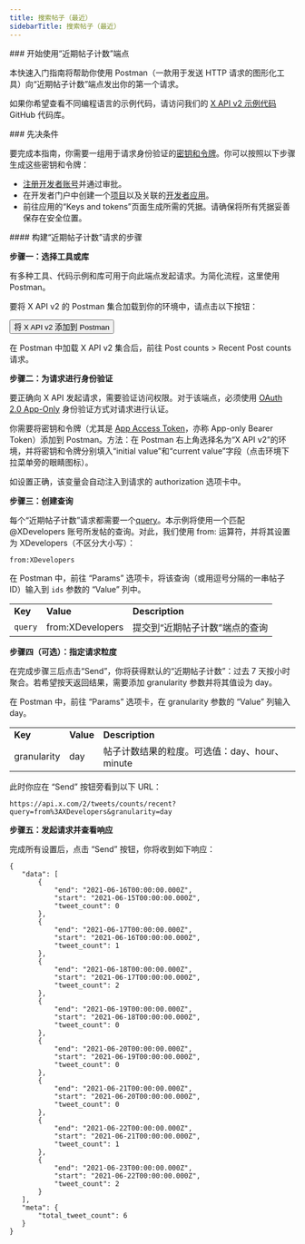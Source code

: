 ```yaml
---
title: 搜索帖子（最近）
sidebarTitle: 搜索帖子（最近）
---
```



<div id="getting-started-with-the-recent-post-counts-endpoint">
  ### 开始使用“近期帖子计数”端点
</div>

本快速入门指南将帮助你使用 Postman（一款用于发送 HTTP 请求的图形化工具）向“近期帖子计数”端点发出你的第一个请求。

如果你希望查看不同编程语言的示例代码，请访问我们的 [X API v2 示例代码](https://github.com/xdevplatform/Twitter-API-v2-sample-code) GitHub 代码库。

<Note>
  ### 先决条件

  要完成本指南，你需要一组用于请求身份验证的[密钥和令牌](/zh/resources/fundamentals/authentication)。你可以按照以下步骤生成这些密钥和令牌：

  - [注册开发者账号](https://developer.x.com/en/apply-for-access)并通过审批。
  - 在开发者门户中创建一个[项目](/zh/resources/fundamentals/projects)以及关联的[开发者应用](/zh/resources/fundamentals/developer-apps)。
  - 前往应用的“Keys and tokens”页面生成所需的凭据。请确保将所有凭据妥善保存在安全位置。
</Note>

<div id="steps-to-build-a-recent-post-counts-request">
  #### 构建“近期帖子计数”请求的步骤
</div>

**步骤一：选择工具或库**

有多种工具、代码示例和库可用于向此端点发起请求。为简化流程，这里使用 Postman。

要将 X API v2 的 Postman 集合加载到你的环境中，请点击以下按钮：

<Button href="https://app.getpostman.com/run-collection/9956214-784efcda-ed4c-4491-a4c0-a26470a67400">
  将 X API v2 添加到 Postman
</Button>

在 Postman 中加载 X API v2 集合后，前往 Post counts > Recent Post counts 请求。

**步骤二：为请求进行身份验证**

要正确向 X API 发起请求，需要验证访问权限。对于该端点，必须使用 [OAuth 2.0 App-Only](/zh/resources/fundamentals/authentication#app-only-authentication-and-oauth-2-0-bearer-token) 身份验证方式对请求进行认证。

你需要将密钥和令牌（尤其是 [App Access Token](/zh/resources/fundamentals/authentication#using-and-generating-an-app-only-bearer-token)，亦称 App-only Bearer Token）添加到 Postman。方法：在 Postman 右上角选择名为“X API v2”的环境，并将密钥和令牌分别填入“initial value”和“current value”字段（点击环境下拉菜单旁的眼睛图标）。

如设置正确，该变量会自动注入到请求的 authorization 选项卡中。
 

**步骤三：创建查询**

每个“近期帖子计数”请求都需要一个[query](/zh/x-api/posts/counts/integrate/build-a-query)。本示例将使用一个匹配 @XDevelopers 账号所发帖的查询。对此，我们使用 from: 运算符，并将其设置为 XDevelopers（不区分大小写）：

`from:XDevelopers`

在 Postman 中，前往 “Params” 选项卡，将该查询（或用逗号分隔的一串帖子 ID）输入到 `ids` 参数的 “Value” 列中。

|     |     |     |
| :--- | :--- | :--- |
| **Key** | **Value** | **Description** |
| `query` | from:XDevelopers | 提交到“近期帖子计数”端点的查询 |

**步骤四（可选）：指定请求粒度**

在完成步骤三后点击“Send”，你将获得默认的“近期帖子计数”：过去 7 天按小时聚合。若希望按天返回结果，需要添加 granularity 参数并将其值设为 day。

在 Postman 中，前往 “Params” 选项卡，在 granularity 参数的 “Value” 列输入 day。

|     |     |     |
| :--- | :--- | :--- |
| **Key** | **Value** | **Description** |
| granularity | day | 帖子计数结果的粒度。可选值：day、hour、minute |

此时你应在 “Send” 按钮旁看到以下 URL：

`https://api.x.com/2/tweets/counts/recent?query=from%3AXDevelopers&granularity=day`

**步骤五：发起请求并查看响应**

完成所有设置后，点击 “Send” 按钮，你将收到如下响应：

```
{
   "data": [
       {
           "end": "2021-06-16T00:00:00.000Z",
           "start": "2021-06-15T00:00:00.000Z",
           "tweet_count": 0
       },
       {
           "end": "2021-06-17T00:00:00.000Z",
           "start": "2021-06-16T00:00:00.000Z",
           "tweet_count": 1
       },
       {
           "end": "2021-06-18T00:00:00.000Z",
           "start": "2021-06-17T00:00:00.000Z",
           "tweet_count": 2
       },
       {
           "end": "2021-06-19T00:00:00.000Z",
           "start": "2021-06-18T00:00:00.000Z",
           "tweet_count": 0
       },
       {
           "end": "2021-06-20T00:00:00.000Z",
           "start": "2021-06-19T00:00:00.000Z",
           "tweet_count": 0
       },
       {
           "end": "2021-06-21T00:00:00.000Z",
           "start": "2021-06-20T00:00:00.000Z",
           "tweet_count": 0
       },
       {
           "end": "2021-06-22T00:00:00.000Z",
           "start": "2021-06-21T00:00:00.000Z",
           "tweet_count": 1
       },
       {
           "end": "2021-06-23T00:00:00.000Z",
           "start": "2021-06-22T00:00:00.000Z",
           "tweet_count": 2
       }
   ],
   "meta": {
       "total_tweet_count": 6
   }
}
```